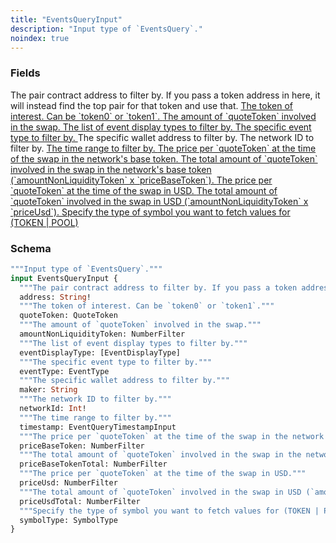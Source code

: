 ```yaml
---
title: "EventsQueryInput"
description: "Input type of `EventsQuery`."
noindex: true
---
```


### Fields

<ResponseField name="address" type="String!" required>
  The pair contract address to filter by. If you pass a token address in here, it will instead find the top pair for that token and use that.
</ResponseField>

<a href="/api-reference/types/quotetoken">
  <ResponseField name="quoteToken" type="QuoteToken">
    The token of interest. Can be `token0` or `token1`.
  </ResponseField>
</a>

<a href="/api-reference/types/numberfilter">
  <ResponseField name="amountNonLiquidityToken" type="NumberFilter">
    The amount of `quoteToken` involved in the swap.
  </ResponseField>
</a>

<a href="/api-reference/types/eventdisplaytype">
  <ResponseField name="eventDisplayType" type="[EventDisplayType]">
    The list of event display types to filter by.
  </ResponseField>
</a>

<a href="/api-reference/types/eventtype">
  <ResponseField name="eventType" type="EventType">
    The specific event type to filter by.
  </ResponseField>
</a>

<ResponseField name="maker" type="String">
  The specific wallet address to filter by.
</ResponseField>

<ResponseField name="networkId" type="Int!" required>
  The network ID to filter by.
</ResponseField>

<a href="/api-reference/types/eventquerytimestampinput">
  <ResponseField name="timestamp" type="EventQueryTimestampInput">
    The time range to filter by.
  </ResponseField>
</a>

<a href="/api-reference/types/numberfilter">
  <ResponseField name="priceBaseToken" type="NumberFilter">
    The price per `quoteToken` at the time of the swap in the network's base token.
  </ResponseField>
</a>

<a href="/api-reference/types/numberfilter">
  <ResponseField name="priceBaseTokenTotal" type="NumberFilter">
    The total amount of `quoteToken` involved in the swap in the network's base token (`amountNonLiquidityToken` x `priceBaseToken`).
  </ResponseField>
</a>

<a href="/api-reference/types/numberfilter">
  <ResponseField name="priceUsd" type="NumberFilter">
    The price per `quoteToken` at the time of the swap in USD.
  </ResponseField>
</a>

<a href="/api-reference/types/numberfilter">
  <ResponseField name="priceUsdTotal" type="NumberFilter">
    The total amount of `quoteToken` involved in the swap in USD (`amountNonLiquidityToken` x `priceUsd`).
  </ResponseField>
</a>

<a href="/api-reference/types/symboltype">
  <ResponseField name="symbolType" type="SymbolType">
    Specify the type of symbol you want to fetch values for (TOKEN | POOL)
  </ResponseField>
</a>

### Schema


```graphql 
"""Input type of `EventsQuery`."""
input EventsQueryInput {
  """The pair contract address to filter by. If you pass a token address in here, it will instead find the top pair for that token and use that."""
  address: String!
  """The token of interest. Can be `token0` or `token1`."""
  quoteToken: QuoteToken
  """The amount of `quoteToken` involved in the swap."""
  amountNonLiquidityToken: NumberFilter
  """The list of event display types to filter by."""
  eventDisplayType: [EventDisplayType]
  """The specific event type to filter by."""
  eventType: EventType
  """The specific wallet address to filter by."""
  maker: String
  """The network ID to filter by."""
  networkId: Int!
  """The time range to filter by."""
  timestamp: EventQueryTimestampInput
  """The price per `quoteToken` at the time of the swap in the network's base token."""
  priceBaseToken: NumberFilter
  """The total amount of `quoteToken` involved in the swap in the network's base token (`amountNonLiquidityToken` x `priceBaseToken`)."""
  priceBaseTokenTotal: NumberFilter
  """The price per `quoteToken` at the time of the swap in USD."""
  priceUsd: NumberFilter
  """The total amount of `quoteToken` involved in the swap in USD (`amountNonLiquidityToken` x `priceUsd`)."""
  priceUsdTotal: NumberFilter
  """Specify the type of symbol you want to fetch values for (TOKEN | POOL)"""
  symbolType: SymbolType
}
```
